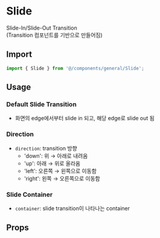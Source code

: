 
<Meta of={SlideStories} />

# Slide

Slide-In/Slide-Out Transition<br />
(Transition 컴포넌트를 기반으로 만들어짐)

## Import

```js
import { Slide } from '@/components/general/Slide';
```

## Usage

### Default Slide Transition

- 화면의 edge에서부터 slide in 되고, 해당 edge로 slide out 됨

<Canvas of={SlideStories.DefaultSlideTransition} />

### Direction

- `direction`: transition 방향
  - 'down': 위 → 아래로 내려옴
  - 'up': 아래 → 위로 올라옴
  - 'left': 오른쪽 → 왼쪽으로 이동함
  - 'right': 왼쪽 → 오른쪽으로 이동함

<Canvas of={SlideStories.Direction} />

### Slide Container

- `container`: slide transition이 나타나는 container

<Canvas of={SlideStories.SlideContainer} />

## Props

<ArgTypes of={SlideStories} sort="alpha" />
